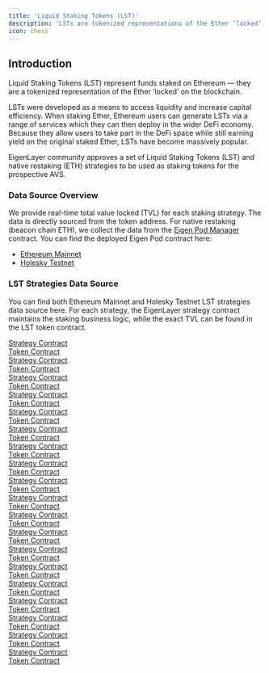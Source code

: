 ```yaml
---
title: 'Liquid Staking Tokens (LST)'
description: 'LSTs are tokenized representations of the Ether ‘locked’ on the blockchain'
icon: chess
---
```


## Introduction

Liquid Staking Tokens (LST) represent funds staked on Ethereum — they are a tokenized representation of the Ether ‘locked’ on the blockchain.

LSTs were developed as a means to access liquidity and increase capital efficiency. When staking Ether, Ethereum users can generate LSTs via a range of services which they can then deploy in the wider DeFi economy. Because they allow users to take part in the DeFi space while still earning yield on the original staked Ether, LSTs have become massively popular.

EigenLayer community approves a set of Liquid Staking Tokens (LST) and native restaking (ETH) strategies to be used as staking tokens for the prospective AVS.

### Data Source Overview

We provide real-time total value locked (TVL) for each staking strategy. The data is directly sourced from the token address. For native restaking (beacon chain ETH), we collect the data from the [Eigen Pod Manager](https://github.com/Layr-Labs/eigenlayer-contracts/blob/dev/src/contracts/pods/EigenPodManager.sol) contract. You can find the deployed Eigen Pod contract here:

-   [Ethereum Mainnet](https://etherscan.io/address/0x91E677b07F7AF907ec9a428aafA9fc14a0d3A338)
-   [Holesky Testnet](https://holesky.etherscan.io/address/0x30770d7E3e71112d7A6b7259542D1f680a70e315)

### LST Strategies Data Source

You can find both Ethereum Mainnet and Holesky Testnet LST strategies data source here. For each strategy, the EigenLayer strategy contract maintains the staking business logic, while the exact TVL can be found in the LST token contract.

<Tabs>
<Tab title="Ethereum Mainnet">
<AccordionGroup>
<Accordion title='cbETH'>
    <div>
        <a href="https://etherscan.io/address/0x54945180dB7943c0ed0FEE7EdaB2Bd24620256bc">Strategy Contract</a>
    </div>
    <div>
        <a href="https://etherscan.io/address/0xBe9895146f7AF43049ca1c1AE358B0541Ea49704">Token Contract</a>
    </div>
</Accordion>
<Accordion title='stETH'>
    <div>
        <a href="https://etherscan.io/address/0x93c4b944D05dfe6df7645A86cd2206016c51564D">Strategy Contract</a>
    </div>
    <div>
        <a href="https://etherscan.io/address/0xae7ab96520DE3A18E5e111B5EaAb095312D7fE84">Token Contract</a>
    </div>
</Accordion>
<Accordion title='rETH'>
    <div>
        <a href="https://etherscan.io/address/0x1BeE69b7dFFfA4E2d53C2a2Df135C388AD25dCD2">Strategy Contract</a>
    </div>
    <div>
        <a href="https://etherscan.io/address/0xae78736Cd615f374D3085123A210448E74Fc6393">Token Contract</a>
    </div>
</Accordion>
<Accordion title='ETHx'>
    <div>
        <a href="https://etherscan.io/address/0x9d7eD45EE2E8FC5482fa2428f15C971e6369011d">Strategy Contract</a>
    </div>
    <div>
        <a href="https://etherscan.io/address/0xA35b1B31Ce002FBF2058D22F30f95D405200A15b">Token Contract</a>
    </div>
</Accordion>
<Accordion title='ankrETH'>
    <div>
        <a href="https://etherscan.io/address/0x13760F50a9d7377e4F20CB8CF9e4c26586c658ff">Strategy Contract</a>
    </div>
    <div>
        <a href="https://etherscan.io/address/0xE95A203B1a91a908F9B9CE46459d101078c2c3cb">Token Contract</a>
    </div>
</Accordion>
<Accordion title='oETH'>
    <div>
        <a href="https://etherscan.io/address/0xa4C637e0F704745D182e4D38cAb7E7485321d059">Strategy Contract</a>
    </div>
    <div>
        <a href="https://etherscan.io/address/0x856c4Efb76C1D1AE02e20CEB03A2A6a08b0b8dC3">Token Contract</a>
    </div>
</Accordion>
<Accordion title='osETH'>
    <div>
        <a href="https://etherscan.io/address/0x57ba429517c3473B6d34CA9aCd56c0e735b94c02">Strategy Contract</a>
    </div>
    <div>
        <a href="https://etherscan.io/address/0xf1C9acDc66974dFB6dEcB12aA385b9cD01190E38">Token Contract</a>
    </div>
</Accordion>
<Accordion title='swETH'>
    <div>
        <a href="https://etherscan.io/address/0x0Fe4F44beE93503346A3Ac9EE5A26b130a5796d6">Strategy Contract</a>
    </div>
    <div>
        <a href="https://etherscan.io/address/0xf951E335afb289353dc249e82926178EaC7DEd78">Token Contract</a>
    </div>
</Accordion>
<Accordion title='wBETH'>
    <div>
        <a href="https://etherscan.io/address/0x7CA911E83dabf90C90dD3De5411a10F1A6112184">Strategy Contract</a>
    </div>
    <div>
        <a href="https://etherscan.io/address/0xa2E3356610840701BDf5611a53974510Ae27E2e1">Token Contract</a>
    </div>
</Accordion>
<Accordion title='sfrxETH'>
    <div>
        <a href="https://etherscan.io/address/0x8CA7A5d6f3acd3A7A8bC468a8CD0FB14B6BD28b6">Strategy Contract</a>
    </div>
    <div>
        <a href="https://etherscan.io/address/0xac3E018457B222d93114458476f3E3416Abbe38F">Token Contract</a>
    </div>
</Accordion>
<Accordion title='lsETH'>
    <div>
        <a href="https://etherscan.io/address/0xAe60d8180437b5C34bB956822ac2710972584473">Strategy Contract</a>
    </div>
    <div>
        <a href="https://etherscan.io/address/0x8c1BEd5b9a0928467c9B1341Da1D7BD5e10b6549">Token Contract</a>
    </div>
</Accordion>
<Accordion title='mETH'>
    <div>
        <a href="https://etherscan.io/address/0x298aFB19A105D59E74658C4C334Ff360BadE6dd2">Strategy Contract</a>
    </div>
    <div>
        <a href="https://etherscan.io/address/0xd5F7838F5C461fefF7FE49ea5ebaF7728bB0ADfa">Token Contract</a>
    </div>
</Accordion>

</AccordionGroup>
</Tab>

<Tab title="Holesky Testnet">
<AccordionGroup>
    <Accordion title='WETH'>
    <div>
        <a href="https://holesky.etherscan.io/address/0x80528D6e9A2BAbFc766965E0E26d5aB08D9CFaF9">Strategy Contract</a>
    </div>
    <div>
        <a href="https://holesky.etherscan.io/address/0x94373a4919B3240D86eA41593D5eBa789FEF3848">Token Contract</a>
    </div>
</Accordion>
<Accordion title='stETH'>
    <div>
        <a href="https://holesky.etherscan.io/address/0x7d704507b76571a51d9cae8addabbfd0ba0e63d3">Strategy Contract</a>
    </div>
    <div>
        <a href="https://holesky.etherscan.io/address/0xae7ab96520DE3A18E5e111B5EaAb095312D7fE84">Token Contract</a>
    </div>
</Accordion>
<Accordion title='ETHx'>
    <div>
        <a href="https://holesky.etherscan.io/address/0x31b6f59e1627cefc9fa174ad03859fc337666af7">Strategy Contract</a>
    </div>
    <div>
        <a href="https://holesky.etherscan.io/address/0xA35b1B31Ce002FBF2058D22F30f95D405200A15b">Token Contract</a>
    </div>
</Accordion>
<Accordion title='ankrETH'>
    <div>
        <a href="https://holesky.etherscan.io/address/0x7673a47463f80c6a3553db9e54c8cdcd5313d0ac">Strategy Contract</a>
    </div>
    <div>
        <a href="https://holesky.etherscan.io/address/0xE95A203B1a91a908F9B9CE46459d101078c2c3cb">Token Contract</a>
    </div>
</Accordion>
<Accordion title='osETH'>
    <div>
        <a href="https://holesky.etherscan.io/address/0x46281e3b7fdcacdba44cadf069a94a588fd4c6ef">Strategy Contract</a>
    </div>
    <div>
        <a href="https://holesky.etherscan.io/address/0xf1C9acDc66974dFB6dEcB12aA385b9cD01190E38">Token Contract</a>
    </div>
</Accordion>
<Accordion title='sfrxETH'>
    <div>
        <a href="https://holesky.etherscan.io/address/0x9281ff96637710cd9a5cacce9c6fad8c9f54631c">Strategy Contract</a>
    </div>
    <div>
        <a href="https://holesky.etherscan.io/address/0xac3E018457B222d93114458476f3E3416Abbe38F">Token Contract</a>
    </div>
</Accordion>
<Accordion title='mETH'>
    <div>
        <a href="https://holesky.etherscan.io/address/0xaccc5a86732be85b5012e8614af237801636f8e5">Strategy Contract</a>
    </div>
    <div>
        <a href="https://holesky.etherscan.io/address/0xd5F7838F5C461fefF7FE49ea5ebaF7728bB0ADfa">Token Contract</a>
    </div>
</Accordion>

</AccordionGroup>
</Tab>
</Tabs>
